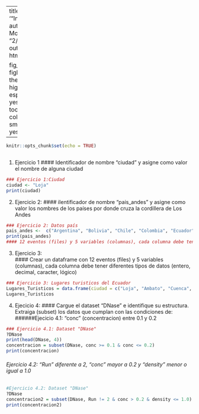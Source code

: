 
---
title: '"IntroduccionR"'
author: "Silvana Morocho"
date: "2/26/2022"
output: html_document

 fig_height: 5
    fight_width: 7
    theme: journal
    highlight: espresso
    toc: yes
    toc_depht: 4
    toc_float:
      collapsed: no
      smooth_scroll: yes
---
```r
knitr::opts_chunk$set(echo = TRUE)
```

```rbloue1



```

1. Ejercicio 1
#### Identificador de nombre "ciudad" y asigne como valor el nombre de alguna ciudad
```r
### Ejercicio 1:Ciudad
ciudad <- "Loja"
print(ciudad)
```


2. Ejercicio 2: 
#### iIentificador de nombre "pais_andes" y asigne como valor los nombres de los países por donde cruza la cordillera de Los Andes

```r
### Ejercicio 2: Datos país
pais_andes <-  c("Argentina", "Bolivia", "Chile", "Colombia", "Ecuador", "Perú", "Venezuela")
print(pais_andes)
#### 12 eventos (files) y 5 variables (columnas), cada columna debe tener diferentes tipos de datos (entero, decimal, caracter, lógico)
```

3. Ejercicio 3:  
#### Crear un dataframe con 12 eventos (files) y 5 variables (columnas), cada columna debe tener diferentes tipos de datos (entero, decimal, caracter, lógico)

```r
### Ejercicio 3: Lugares turisticos del Ecuador
Lugares_Turisticos = data.frame(ciudad = c("Loja", "Ambato", "Cuenca", "Riobamba", "Saraguro", "Quito", "Guayaquil", "Macas", "Manabi", "Napo", "Guaranda", "Tena"), Costo = c("80", "20", "40", "30", "60", "49", "29", "59", "40", "29", "45", "87"), orden = c("2", "4", "7", "8", "9", "1", "5", "5", "22", "11", "13", "17"), numerodeplayas = c("2", "3", "5", "7", "8", "10", "23", "5", "23", "45", "14", "10"), calificaciondelcliente = c("10", "9", "8", "9", "7.6", "7.8", "8.6", "8.8", "9", "8.7", "9.5", "10"))
Lugares_Turisticos
```

4. Ejecicio 4: 
#### Cargue el dataset "DNase" e identifique su estructura. Extraiga (subset) los datos que cumplan con las condiciones de:
######Ejecicio 4.1: "conc" (concentracion) entre 0.1 y 0.2

```r
### Ejercicio 4.1: Dataset "DNase"
?DNase
print(head(DNase, 4))
concentracion = subset(DNase, conc >= 0.1 & conc <= 0.2)
print(concentracion)
```
###### Ejercicio 4.2: "Run" diferente a 2, "conc" mayor a 0.2 y "density" menor o igual a 1.0

```r
#Ejercicio 4.2: Dataset "DNase"
?DNase
concentracion2 = subset(DNase, Run != 2 & conc > 0.2 & density <= 1.0)
print(concentracion2)
```
